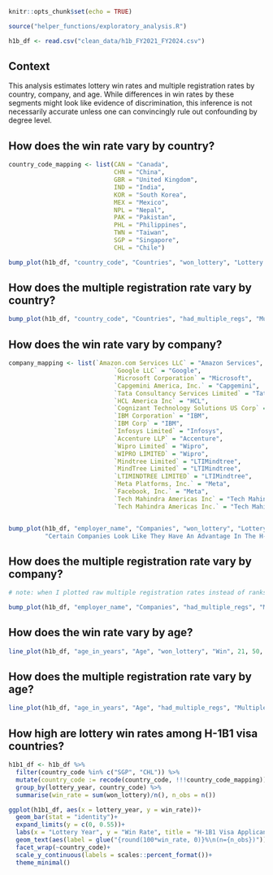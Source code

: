 ```r
knitr::opts_chunk$set(echo = TRUE)

source("helper_functions/exploratory_analysis.R")
```

```r
h1b_df <- read.csv("clean_data/h1b_FY2021_FY2024.csv")
```

## Context

This analysis estimates lottery win rates and multiple registration rates by country, company, and age. While differences in win rates by these segments might look like evidence of discrimination, this inference is not necessarily accurate unless one can convincingly rule out confounding by degree level. 

## How does the win rate vary by country? 

```r
country_code_mapping <- list(CAN = "Canada", 
                             CHN = "China", 
                             GBR = "United Kingdom", 
                             IND = "India", 
                             KOR = "South Korea", 
                             MEX = "Mexico", 
                             NPL = "Nepal", 
                             PAK = "Pakistan", 
                             PHL = "Philippines", 
                             TWN = "Taiwan", 
                             SGP = "Singapore", 
                             CHL = "Chile")

bump_plot(h1b_df, "country_code", "Countries", "won_lottery", "Lottery Win Rates", 10, country_code_mapping, "Certain Countries Look Like They Have An Advantage In The H-1B Visa Lottery")
```

## How does the multiple registration rate vary by country? 

```r
bump_plot(h1b_df, "country_code", "Countries", "had_multiple_regs", "Multiple Registration Rates", 10, country_code_mapping, "Certain Countries Have Higher Multiple Registration Rates In The H-1B Visa Lottery")
```

## How does the win rate vary by company? 

```r
company_mapping <- list(`Amazon.com Services LLC` = "Amazon Services", 
                             `Google LLC` = "Google", 
                             `Microsoft Corporation` = "Microsoft", 
                             `Capgemini America, Inc.` = "Capgemini", 
                             `Tata Consultancy Services Limited` = "Tata", 
                             `HCL America Inc` = "HCL", 
                             `Cognizant Technology Solutions US Corp` = "Cognizant", 
                             `IBM Corporation` = "IBM", 
                             `IBM Corp` = "IBM", 
                             `Infosys Limited` = "Infosys", 
                             `Accenture LLP` = "Accenture", 
                             `Wipro Limited` = "Wipro", 
                             `WIPRO LIMITED` = "Wipro", 
                             `Mindtree Limited` = "LTIMindtree", 
                             `MindTree Limited` = "LTIMindtree", 
                             `LTIMINDTREE LIMITED` = "LTIMindtree", 
                             `Meta Platforms, Inc.` = "Meta", 
                             `Facebook, Inc.` = "Meta", 
                             `Tech Mahindra Americas Inc` = "Tech Mahindra", 
                             `Tech Mahindra Americas Inc.` = "Tech Mahindra")


bump_plot(h1b_df, "employer_name", "Companies", "won_lottery", "Lottery Win Rates", 10, company_mapping, 
          "Certain Companies Look Like They Have An Advantage In The H-1B Visa Lottery")
```

## How does the multiple registration rate vary by company? 

```r
# note: when I plotted raw multiple registration rates instead of ranks, these companies tended to have below-average multiple registration rates

bump_plot(h1b_df, "employer_name", "Companies", "had_multiple_regs", "Multiple Registration Rates", 10, company_mapping, "Multiple Registration Rates By Company Fluctuate Considerably Across Years")
```

## How does the win rate vary by age? 

```r
line_plot(h1b_df, "age_in_years", "Age", "won_lottery", "Win", 21, 50, "25-30 Year Olds Look Like They Have An Advantage in the H-1B Visa Lottery")
```

## How does the multiple registration rate vary by age? 

```r
line_plot(h1b_df, "age_in_years", "Age", "had_multiple_regs", "Multiple Registration", 21, 50, "Multiple Registration Rates Vary By Age")
```

## How high are lottery win rates among H-1B1 visa countries? 

```r
h1b1_df <- h1b_df %>%
  filter(country_code %in% c("SGP", "CHL")) %>%
  mutate(country_code := recode(country_code, !!!country_code_mapping)) %>%
  group_by(lottery_year, country_code) %>%
  summarise(win_rate = sum(won_lottery)/n(), n_obs = n())

ggplot(h1b1_df, aes(x = lottery_year, y = win_rate))+
  geom_bar(stat = "identity")+
  expand_limits(y = c(0, 0.55))+
  labs(x = "Lottery Year", y = "Win Rate", title = "H-1B1 Visa Applicants Don't Seem To Have Lottery Advantage", subtitle = "These applicants should have 100% lottery win rates given existing quotas.")+
  geom_text(aes(label = glue("{round(100*win_rate, 0)}%\n(n={n_obs})")), vjust = -0.1)+
  facet_wrap(~country_code)+
  scale_y_continuous(labels = scales::percent_format())+
  theme_minimal()
```


